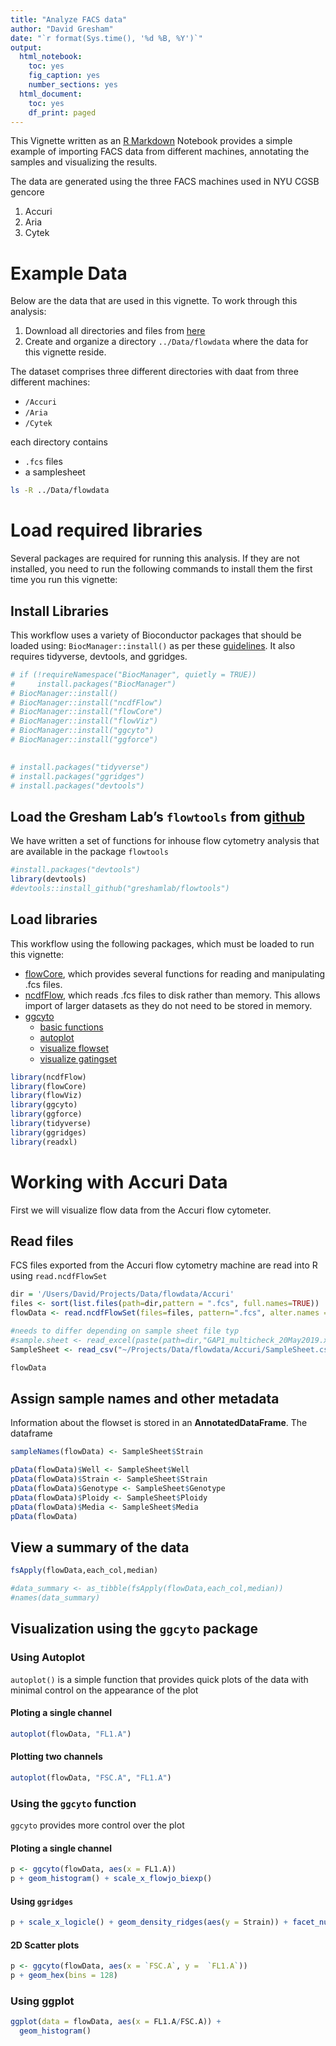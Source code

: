 ```yaml
---
title: "Analyze FACS data"
author: "David Gresham"
date: "`r format(Sys.time(), '%d %B, %Y')`"
output:
  html_notebook:
    toc: yes
    fig_caption: yes
    number_sections: yes
  html_document:
    toc: yes
    df_print: paged
---
```


This Vignette written as an [R Markdown](http://rmarkdown.rstudio.com) Notebook provides a simple example of importing FACS data from different machines, annotating the samples and visualizing the results.

The data are generated using the three FACS machines used in NYU CGSB gencore

1. Accuri
2. Aria
3. Cytek

# Example Data
Below are the data that are used in this vignette.  To work through this analysis:  

1. Download all directories and files from [here](https://drive.google.com/drive/folders/1_QARsH5vOHR-lIPURf3lgt6skN2of5US?usp=sharing)
2. Create and organize a directory `../Data/flowdata` where the data for this vignette reside.

The dataset comprises three different directories with daat from three different machines:

* `/Accuri` 
* `/Aria`
* `/Cytek`

each directory contains 

* `.fcs` files
* a samplesheet

```bash
ls -R ../Data/flowdata 
```

# Load required libraries

Several packages are required for running this analysis.  If they are not installed, you need to run the following commands to install them the first time you run this vignette:

## Install Libraries
This workflow uses a variety of Bioconductor packages that should be loaded using: `BiocManager::install()` as per these [guidelines](https://www.bioconductor.org/install/).  It also requires tidyverse, devtools, and ggridges.

```r
# if (!requireNamespace("BiocManager", quietly = TRUE))
#     install.packages("BiocManager")
# BiocManager::install()
# BiocManager::install("ncdfFlow")
# BiocManager::install("flowCore")
# BiocManager::install("flowViz")
# BiocManager::install("ggcyto")
# BiocManager::install("ggforce")
 

# install.packages("tidyverse")
# install.packages("ggridges")
# install.packages("devtools")
```

## Load the Gresham Lab's `flowtools` from [github](https://github.com/GreshamLab/flowtools)

We have written a set of functions for inhouse flow cytometry analysis that are available in the package `flowtools`

```r
#install.packages("devtools")
library(devtools)
#devtools::install_github("greshamlab/flowtools")
```

## Load libraries
This workflow using the following packages, which must be loaded to run this vignette:

* [flowCore](https://www.bioconductor.org/packages/release/bioc/vignettes/flowCore/inst/doc/HowTo-flowCore.pdf), which provides several functions for reading and manipulating .fcs files.
* [ncdfFlow](https://bioconductor.org/packages/devel/bioc/vignettes/ncdfFlow/inst/doc/ncdfFlow.pdf), which reads .fcs files to disk rather than memory.  This allows import of larger datasets as they do not need to be stored in memory.
* [ggcyto](https://www.bioconductor.org/packages/release/bioc/html/ggcyto.html)
    + [basic functions](https://www.bioconductor.org/packages/release/bioc/vignettes/ggcyto/inst/doc/Top_features_of_ggcyto.html)
    + [autoplot](https://www.bioconductor.org/packages/release/bioc/vignettes/ggcyto/inst/doc/autoplot.html)
    + [visualize flowset](https://www.bioconductor.org/packages/release/bioc/vignettes/ggcyto/inst/doc/ggcyto.flowSet.html)
    + [visualize gatingset](https://www.bioconductor.org/packages/release/bioc/vignettes/ggcyto/inst/doc/ggcyto.GatingSet.html)

```r
library(ncdfFlow)
library(flowCore)
library(flowViz)
library(ggcyto)
library(ggforce)
library(tidyverse)
library(ggridges)
library(readxl)
```

# Working with Accuri Data
First we will visualize flow data from the Accuri flow cytometer.

## Read files
FCS files exported from the Accuri flow cytometry machine are read into R using `read.ncdfFlowSet`
```r
dir = '/Users/David/Projects/Data/flowdata/Accuri'
files <- sort(list.files(path=dir,pattern = ".fcs", full.names=TRUE))
flowData <- read.ncdfFlowSet(files=files, pattern=".fcs", alter.names = TRUE)

#needs to differ depending on sample sheet file typ
#sample.sheet <- read_excel(paste(path=dir,"GAP1_multicheck_20May2019.xlsx", sep="/"))
SampleSheet <- read_csv("~/Projects/Data/flowdata/Accuri/SampleSheet.csv")

flowData
```

## Assign sample names and other metadata
Information about the flowset is stored in an __AnnotatedDataFrame__.
The dataframe
```r
sampleNames(flowData) <- SampleSheet$Strain

pData(flowData)$Well <- SampleSheet$Well
pData(flowData)$Strain <- SampleSheet$Strain
pData(flowData)$Genotype <- SampleSheet$Genotype
pData(flowData)$Ploidy <- SampleSheet$Ploidy
pData(flowData)$Media <- SampleSheet$Media
pData(flowData)

```
## View a summary of the data

```r
fsApply(flowData,each_col,median)

#data_summary <- as_tibble(fsApply(flowData,each_col,median))
#names(data_summary)
```

## Visualization using the `ggcyto` package

### Using Autoplot

`autoplot()` is a simple function that provides quick plots of the data with minimal control on the appearance of the plot

#### Ploting a single channel

```r
autoplot(flowData, "FL1.A") 

```

#### Plotting two channels

```r
autoplot(flowData, "FSC.A", "FL1.A")
```

### Using the `ggcyto` function

`ggcyto` provides more control over the plot


#### Ploting a single channel
```r
p <- ggcyto(flowData, aes(x = FL1.A))
p + geom_histogram() + scale_x_flowjo_biexp()
```
#### Using `ggridges`

```r
p + scale_x_logicle() + geom_density_ridges(aes(y = Strain)) + facet_null() #facet_null is used to remove the default facet_wrap (by 'name' column)
```

#### 2D Scatter plots

```r
p <- ggcyto(flowData, aes(x = `FSC.A`, y =  `FL1.A`))
p + geom_hex(bins = 128)

```

### Using ggplot


```r
ggplot(data = flowData, aes(x = FL1.A/FSC.A)) +
  geom_histogram()
```

